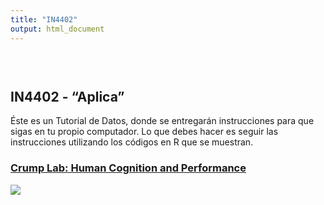 ```yaml
---
title: "IN4402"
output: html_document
---
```


<style type="text/css">
.title {
  display: none;
}

#getting-started img {
  margin-right: 10px;
}

</style>

<div class="row" style="padding-top: 30px;">
<div class="col-sm-6">

# **IN4402 - "Aplica"**

Éste es un Tutorial de Datos, donde se entregarán instrucciones para que sigas en tu propio computador. Lo que debes hacer es seguir las instrucciones utilizando los códigos en R que se muestran.

</div>
<div class="col-sm-6">

### [Crump Lab: Human Cognition and Performance](https://crumplab.github.io)

<a href = "https://crumplab.github.io">
![](images/logo.png)
</a>
</div>

